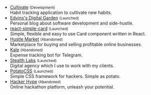 - [Cultivate](https://cultivate.so/) <small>(Development)</small> <br/> Habit tracking application to cultivate new habits.
- [Edvins's Digital Garden](https://edvins.io/) <small>(Launched)</small> <br/> Personal blog about software development and side-hustle.
- [react-simple-card](https://www.npmjs.com/package/react-simple-card) <small>(Launched)</small> <br/> Simple, flexible and easy to use Card component written in React.
- [Hustle Market](https://hustle.market/) <small>(Abandoned)</small> <br/> Marketplace for buying and selling profitable online businesses.
- [Kale](https://kale.money/) <small>(Abandoned)</small> <br/> Expense tracking bot for Telegram.
- [Stealth Labs](https://stealthlabs.io/) <small>(Launched)</small> <br/> Digital agency which I use to work with my clients.
- [PotatoCSS](https://potatocss.github.io/) <small>(Launched)</small> <br/> Simple CSS framework for hackers. Simple as potato.
- [Hacker Hype](https://hackerhype.com/) <small>(Abandoned)</small> <br/> Online hackathon platform, unleash your potential.
